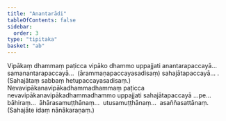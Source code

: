 ```yaml
---
title: "Anantarādi"
tableOfContents: false
sidebar:
  order: 3
type: "tipitaka"
basket: "ab"
---
```



<DynamicBreadcrumb />

<Division number="13">

<Paragraph number="2066">
Vipākaṃ dhammaṃ paṭicca vipāko dhammo uppajjati anantarapaccayā…  samanantarapaccayā…  (ārammaṇapaccayasadisaṃ) sahajātapaccayā… . (Sahajātaṃ sabbaṃ hetupaccayasadisaṃ.)
</Paragraph>

<Paragraph number="2067">
Nevavipākanavipākadhammadhammaṃ paṭicca nevavipākanavipākadhammadhammo uppajjati sahajātapaccayā …pe…  bāhiraṃ…  āhārasamuṭṭhānaṃ…  utusamuṭṭhānaṃ…  asaññasattānaṃ. (Sahajāte idaṃ nānākaraṇaṃ.)
</Paragraph>
</Division>